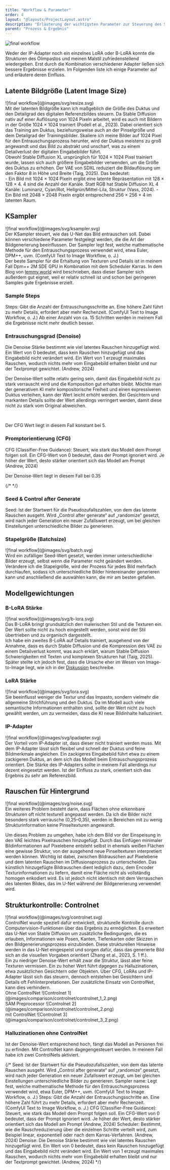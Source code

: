 ```yaml
---
title: "Workflow & Parameter"
order: 4
layout: "@layouts/ProjectLayout.astro"
description: "Erläuterung der wichtigsten Parameter zur Steuerung des Stiltransfers."
parent: "Prozess & Ergebnis"
---
```



![final workflow](@images/final_workflow.png)

Weder der IP-Adapter noch ein einzelnes LoRA oder B-LoRA konnte die Strukturen des Ölimpastos und meinen Malstil zufriedenstellend wiedergeben. Erst durch die Kombination verschiedener Adapter ließen sich bessere Ergebnisse erzielen. Im Folgenden liste ich einige Parameter auf und erläutere deren Einfluss.

## Latente Bildgröße (Latent Image Size)


<div class="grid-layout-3">
<div class="keep-hidden">
![final workflow](@images/svg/resize.svg)
</div>
<div class="col-span-2">
Mit der latenten Bildgröße kann ich maßgeblich die Größe des Duktus und den Detailgrad des digitalen Referenzbildes steuern. Da Stable Diffusion nativ auf einer Auflösung von 1024 Pixeln arbeitet, wird es auch mit Bildern in der Größe 1024 × 1024 trainiert (Podell et al., 2023). Dabei orientiert sich das Training am Duktus, beziehungsweise auch an der Pinselgröße und dem Detailgrad der Trainingsbilder. Skaliere ich meine Bilder auf 1024 Pixel für den Entrauschungsprozess herunter, wird der Duktus meistens zu groß angewandt und das Bild zu abstrakt und unscharf, was zu einem Detailverlust der digitalen Eingabebilder führt.
</div>
</div>

<div class="grid-layout">
<div class="keep-hidden">
Obwohl Stable Diffusion XL ursprünglich für 1024 × 1024 Pixel trainiert wurde, lassen sich auch größere Eingabebilder verwenden, um die Größe des Duktus zu erhöhen. Der VAE von SDXL reduziert die Bildauflösung um den Faktor 8 in Höhe und Breite (Taig, 2025). Das bedeutet:
</div>
<div>
- Ein Bild mit 1024 × 1024 Pixeln ergibt eine latente Repräsentation mit 128 × 128 × 4. 4 sind die Anzahl der Kanäle. Statt RGB hat Stable Diffusion XL 4 Kanäle: Luminanz, Cyan/Rot, Hellgrün/Mittel-Lila, Struktur (Vass, 2024).
- Ein Bild mit 2048 × 2048 Pixeln ergibt entsprechend 256 × 256 × 4 im latenten Raum.
</div>
</div>

<ImageSequence folder="latent_size" mode="steps" withSlider invert />


## KSampler

<div class="grid-layout-3">
<div class="keep-hidden">
![final workflow](@images/svg/ksampler.svg)
</div>
<div class="col-span-2">
Der KSampler steuert, wie das U-Net das Bild entrauschen soll. Dabei können verschiedene Parameter festgelegt werden, die die Art der Bildgenerierung beeinflussen.
Der Sampler legt fest, welche mathematische Methode für den Entrauschungsprozess verwendet wird, etwa Euler, DPM++, uvm. (ComfyUI Text to Image Workflow, o. J.)
<br />
Der beste Sampler für die Erhaltung von Texturen und Details ist in meinem Fall Dpm++ 2M SDE GPU in Kombination mit dem Scheduler Karras. In dem Blog von <a href="https://lemmy.world/post/6034170">lemmy.world</a> wird beschrieben, dass dieser Sampler sich außerdem gut eignet, weil er relativ schnell ist und schon bei geringeren Samples gute Ergebnisse erzielt.
</div>
</div>


### Sample Steps

Steps: Gibt die Anzahl der Entrauschungsschritte an. Eine höhere Zahl führt zu mehr Details, erfordert aber mehr Rechenzeit. (ComfyUI Text to Image Workflow, o. J.)
Ab einer Anzahl von ca. 15 Schritten werden in meinem Fall die Ergebnisse nicht mehr deutlich besser.



<ImageSequence folder="steps" mode="fade" />


### Entrauschungsgrad (Denoise)
Die Denoise Stärke bestimmt wie viel latentes Rauschen hinzugefügt wird. Ein Wert von 0 bedeutet, dass kein Rauschen hinzugefügt und das Eingabebild nicht verändert wird. Ein Wert von 1 erzeugt maximales Rauschen, wodurch nichts mehr vom Eingabebild erhalten bleibt und nur der Textprompt gewichtet. (Andrew, 2024) 

Der Denoise-Wert sollte relativ gering sein, damit das Eingabebild nicht zu stark verrauscht wird und die Komposition gut erhalten bleibt. Möchte man der generativen KI mehr kompositorische Freiheit und einen expressiveren Duktus verleihen, kann der Wert leicht erhöht werden. Bei Gesichtern und markanten Details sollte der Wert allerdings verringert werden, damit diese nicht zu stark vom Original abweichen. 

<br />
<ImageSequence folder="denois" mode="fade" />
<p class="description">Der CFG Wert liegt in diesem Fall konstant bei 5.</p>

### Promptorientierung (CFG)
CFG (Classifier-Free Guidance): Steuert, wie stark das Modell dem Prompt folgen soll. Ein CFG-Wert von 0 bedeutet, dass der Prompt ignoriert wird. Je höher der Wert, desto stärker orientiert sich das Modell am Prompt (Andrew, 2024)

<ImageSequence folder="cfg" mode="fade" />
<p class="description">Der Denoise-Wert liegt in diesem Fall bei 0.35</p>

{/* <Gallery path="denoise" type="grid" maxCols={6} responsive={false} gap={0} /> */}

### Seed & Control after Generate
Seed: Ist der Startwert für die Pseudozufallszahlen, von dem das latente Rauschen ausgeht. Wird „Control after generate“ auf „randomize“ gesetzt, wird nach jeder Generation ein neuer Zufallswert erzeugt, um bei gleichen Einstellungen unterschiedliche Bilder zu generieren.

### Stapelgröße (Batchsize)
<div class="grid-layout-3">
<div class="keep-hidden">
![final workflow](@images/svg/batch.svg)
</div>
<div class="col-span-2">
Wird ein zufälliger Seed-Wert gesetzt, werden immer unterschiedliche Bilder erzeugt, selbst wenn die Parameter nicht geändert werden. Verändere ich die Stapelgröße, wird der Prozess für jedes Bild mehrfach durchlaufen, sodass ich unterschiedliche Bilder hintereinander generieren kann und anschließend die auswählen kann, die mir am besten gefallen.
</div>
</div>

## Modellgewichtungen 

### B-LoRA Stärke

<div class="grid-layout-3">
<div class="keep-hidden">
![final workflow](@images/svg/b-lora.svg)
</div>
<div class="col-span-2">
Das B-LoRA bringt grundsätzlich den malerischen Stil und die Texturen ein. Der Wert sollte nicht zu hoch eingestellt werden, sonst wird der Stil übertrieben und zu organisch dargestellt. 
</div>
</div>

<ImageSequence folder="blora" mode="fade" />

<div class="grid-layout">
<div class="keep-hidden">
Ich habe ein zweites B-LoRA auf Details trainiert, ausgehend von der Annahme, dass es durch Stable Diffusion und die Kompression des VAE zu einem Detailverlust kommt, was auch erklärt, warum Stable Diffusion Schwierigkeiten mit Texten und komplexen Strukturen hat (Taig, 2025). Später stellte ich jedoch fest, dass die Ursache eher im Wesen von Image-to-Image liegt, wie ich in der <a href="/artificial-impasto/discussion/aesthetics">Diskussion</a> beschreibe.
</div>
<div>
<Reference 
  title="VAE. The Latent Bottleneck: Why Image Generation Processes Lose Fine Details" 
  type=""
  label="Medium Artikel"
  authors=" Efrat Taig" 
  year="2025" 
  link="https://medium.com/%40efrat_37973/vae-the-latent-bottleneck-why-image-generation-processes-lose-fine-details-a056dcd6015e" />


</div>
</div>


### LoRA Stärke

<div class="grid-layout-3">
<div class="keep-hidden">
![final workflow](@images/svg/lora.svg)
</div>
<div class="col-span-2">
Sie beeinflusst weniger die Textur und das Impasto, sondern vielmehr die allgemeine Strichführung und den Duktus. Da im Modell auch viele semantische Informationen enthalten sind, sollte der Wert nicht zu hoch gewählt werden, um zu vermeiden, dass die KI neue Bildinhalte halluziniert.
</div>
</div>  

<ImageSequence folder="sdxl-lora" mode="fade" />

### IP-Adapter

<div class="grid-layout-3">
<div class="keep-hidden">
![final workflow](@images/svg/ipadapter.svg)
</div>
<div class="col-span-2">
Der Vorteil vom IP-Adapter ist, dass dieser nicht trainiert werden muss. Mit dem IP-Adapter lässt sich flexibel und schnell der Duktus und feine Bildmerkmale angleichen. Ein zackigeres Eingabebild führt etwa zu einem zackigeren Duktus, an dem sich das Modell beim Entrauschungsprozess orientiert. Die Stärke des IP-Adapters sollte in meinem Fall allerdings nur dezent eingesetzt werden. Ist der Einfluss zu stark, orientiert sich das Ergebnis zu sehr am Referenzbild.
</div>
</div>  

## Rauschen für Hintergrund

<div class="grid-layout-3">
<div class="keep-hidden">
![final workflow](@images/svg/noise.svg)
</div>
<div class="col-span-2">
Ein weiteres Problem besteht darin, dass Flächen ohne erkennbare Strukturen oft nicht texturell angepasst werden. Da ich die Bilder nicht besonders stark verrausche (0,25–0,35), werden in Bereichen mit zu wenig Strukturinformation keine Pinseltexturen angewandt.
</div>
</div>

Um dieses Problem zu umgehen, habe ich dem Bild vor der Einspeisung in den VAE leichtes Pixelrauschen hinzugefügt. Durch das Einfügen minimaler Bildinformationen auf Pixelebene entsteht selbst in ehemals weißen Flächen eine gewisse Struktur, von der ausgehend neue Pinseltexturen interpretiert werden können.
Wichtig ist dabei, zwischen Bildrauschen auf Pixelebene und dem latenten Rauschen im Diffusionsprozess zu unterscheiden. Das künstlich hinzugefügte Bildrauschen dient lediglich dazu, dem Encoder Texturinformationen zu liefern, damit eine Fläche nicht als vollständig homogen enkodiert wird. Es ist jedoch nicht identisch mit dem Verrauschen des latenten Bildes, das im U-Net während der Bildgenerierung verwendet wird.
<br />

<ImageSequence folder="nois" mode="fade" />

## Strukturkontrolle: Controlnet

<div class="grid-layout-3">
<div class="keep-hidden">
![final workflow](@images/svg/controlnet.svg)


</div>
<div class="col-span-2">
ControlNet wurde speziell dafür entwickelt, strukturelle Kontrolle durch Computervision-Funktionen über das Ergebnis zu ermöglichen. Es erweitert das U-Net von Stable Diffusion um zusätzliche Bedingungen, die es erlauben, Informationen wie Posen, Kanten, Tiefenkarten oder Skizzen in den Bildgenerierungsprozess einzubinden. Diese strukturellen Hinweise werden in das U-Net eingespeist und sorgen dafür, dass das generierte Bild sich an die visuellen Vorgaben orientiert (Zhang et al., 2023, S. 1 ff.).
</div>
</div>

<div class="grid-layout">
<div>
Ein zu niedriger Denoise-Wert erhält zwar die Struktur, lässt aber feine Texturen vermissen. Ein zu hoher Wert führt dagegen zu Halluzinationen, etwa zusätzlichen Gesichtern oder Objekten. Über CFG, LoRAs und IP-Adapter lässt sich das steuern, dennoch entstehen bei Gesichtern und Details oft Fehlinterpretationen. Der zusätzliche Einsatz von ControlNet, kann dies verhindern. 
</div>
<div>
<Reference 
  title="Adding Conditional Control to Text-to-Image Diffusion Models" 
  type="paper"
  authors=" Lvmin Zhang (lllyasviel), Anyi Rao, Maneesh Agrawala" 
  year="2025" 
  link="https://arxiv.org/abs/2302.05543" />
</div>
</div>

<div class="grid-layout-3 text-center">
<div>
Ohne ControlNet
![Controlnet 1](@images/comparison/controlnet/controlnet_1_2.png)
</div>
<div>
SAM Preprocessor
![Controlnet 2](@images/comparison/controlnet/controlnet_2.png)
</div>
<div>
mit ControlNet
![Controlnet 3](@images/comparison/controlnet/controlnet_3_2.png)
</div>
</div>

### Halluzinationen ohne ControlNet

Ist der Denoise-Wert entsprechend hoch, fängt das Modell an Personen frei zu erfinden. Mit ControlNet kann dagegengesteuert werden. In meinem Fall habe ich zwei ControlNets aktiviert.

<ImageSequence folder="controlnet" mode="fade" withSlider />

{/* 
Seed: Ist der Startwert für die Pseudozufallszahlen, von dem das latente Rauschen ausgeht. Wird „Control after generate“ auf „randomize“ gesetzt, wird nach jeder Generation ein neuer Zufallswert erzeugt, um bei gleichen Einstellungen unterschiedliche Bilder zu generieren.
Sampler name: Legt fest, welche mathematische Methode für den Entrauschungsprozess verwendet wird, etwa Euler, DPM++, uvm. (ComfyUI Text to Image Workflow, o. J.)
Steps: Gibt die Anzahl der Entrauschungsschritte an. Eine höhere Zahl führt zu mehr Details, erfordert aber mehr Rechenzeit. (ComfyUI Text to Image Workflow, o. J.)
CFG (Classifier-Free Guidance): Steuert, wie stark das Modell dem Prompt folgen soll. Ein CFG-Wert von 0 bedeutet, dass der Prompt ignoriert wird. Je höher der Wert, desto stärker orientiert sich das Modell am Prompt (Andrew, 2024)
Scheduler: Bestimmt, wie die Rauschreduzierung über die einzelnen Schritte verteilt wird, zum Beispiel linear, exponentiell oder nach dem Karras-Verfahren. (Andrew, 2024)
Denoise: Die Denoise Stärke bestimmt wie viel latentes Rauschen hinzugefügt wird. Ein Wert von 0 bedeutet, dass kein Rauschen hinzugefügt und das Eingabebild nicht verändert wird. Ein Wert von 1 erzeugt maximales Rauschen, wodurch nichts mehr vom Eingabebild erhalten bleibt und nur der Textprompt gewichtet. (Andrew, 2024) */}